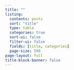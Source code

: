 ```yaml
---
title: ""
listing:
  contents: posts
  sort: "title"
  type: table
  categories: true
  sort-ui: false
  filter-ui: false
  fields: [title, categories]
  page-size: 500
page-layout: full
title-block-banner: false
---
```

